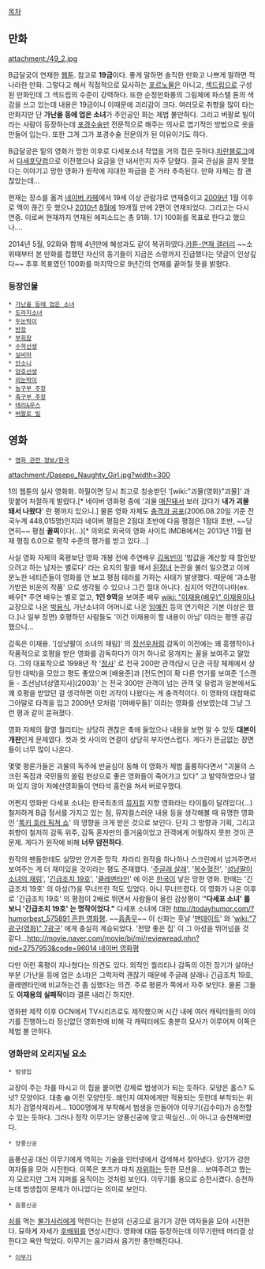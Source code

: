 [[목차]]

== 만화 ==
attachment:/49_2.jpg

B급달궁이 연재한 [[웹툰]]. 참고로 '''19금'''이다. 좋게 말하면 솔직한 만화고 나쁘게 말하면 적나라한 만화. 그렇다고 해서 직접적으로 묘사하는 [[포르노]]물은 아니고, [[섹드립]]으로 구성된 만화인데 그 섹드립의 수준이 강력하다. 또한 순정만화풍의 그림체에 파스텔 톤의 색감을 쓰고 있는데 내용은 19금이니 이때문에 괴리감이 크다. 여러모로 취향을 많이 타는 만화지만 단 '''가난을 등에 업은 소녀'''가 주인공인 화는 제법 볼만하다. 그리고 버팔로 빌이라는 사람이 등장하는데 [[포경수술]]만 전문적으로 해주는 의사로 엽기적인 방법으로 옷을 만들어 입는다. 또한 그게 그가 포경수술 전문의가 된 이유이기도 하다.

B급달궁은 밑의 영화가 망한 이후로 다세포소녀 작업을 거의 접은 듯하다.[http://blog.paran.com/dasepo 파란블로그]에서 [http://www.dasepo.com 다세포닷컴]으로 이전했으나 요금을 안 내서인지 자주 닫혔다. 결국 관심을 끌지 못했다는 이야기고 망한 영화가 원작에 지대한 파급을 준 거라 추측된다. 만화 자체는 참 괜찮았는데...

현재는 장소를 옮겨 [http://cafe.naver.com/dasepogirl 네이버 카페]에서 19세 이상 관람가로 연재중이고 [[2009년]] 1월 이후로 맥이 끊긴 듯 했으나 [[2010년]] [[8월]]에 19개월 만에 2편이 연재되었다. 그리고는 다시 연중. 이로써 현재까지 연재된 에피소드는 총 91화. 1기 100화를 목표로 한다고 했으나....

2014년 5월, 92화와 함께 4년만에 혜성과도 같이 복귀하였다.[http://gall.dcinside.com/board/view/?id=cartoon&no=269679&page=1 카툰-연재 갤러리] ~~소위때부터 본 만화를 접했던 자신의 동기들이 지금은 소령까지 진급했다는 댓글이 인상깊다~~ 추후 목표였던 100화를 마지막으로 9년간의 연재를 끝마칠 뜻을 밝혔다. 

=== 등장인물 ===
 * [[가난을 등에 업은 소녀]]
 * [[도라지소녀]]
 * [[두눈박이]]
 * [[반장]]
 * [[부회장]] 
 * [[수학선생]]
 * [[실비아]]
 * [[안소니]]
 * [[양호선생]]
 * [[외눈박이]] 
 * [[농구부 주장]]
 * [[축구부 주장]]
 * [[테리&우스]]
 * [[버팔로 빌]]

== 영화 ==
 * [[영화 관련 정보/한국]]

attachment:/Dasepo_Naughty_Girl.jpg?width=300

1의 웹툰의 실사 영화화. 하필이면 당시 최고로 칭송받던 '[wiki:"괴물(영화)"괴물]' 과 맞붙어 처절하게 발렸다.[* 네이버 영화평 중에 '괴물 [[매진]]돼서 보러 갔다가 '''내가 괴물 돼서 나왔다'''' 란 평까지 있으니.] 물론 영화 자체도 [[충격과 공포]](2006.08.20일 기준 전국누계 448,015명)인지라 네이버 평점은 2점대 초반에 다음 평점은 1점대 초반, ~~당연히~~ 평점 '''꼴찌'''이다(...)[* 의외로 외국의 영화 사이트 IMDB에서는 2013년 11월 현재 평점 6.0으로 평작 수준의 평가를 받고 있다...]

사실 영화 자체의 혹평보단 영화 개봉 전에 주연배우 [[김옥빈]]이 '밥값을 계산할 때 할인받으려고 하는 남자는 별로다' 라는 요지의 말을 해서 [[된장녀]] 논란을 불러 일으켰고 이에 분노한 네티즌들이 영화를 안 보고 평점 테러를 가하는 사태가 발생했다. 때문에 '과소평가받은 비운의 작품' 으로 생각될 수 있으나 그건 절대 아니다. 심지어 약간이나마(ex. 배우[* 주연 배우는 별로 없고, '''1인 9역'''을 보여준 배우 [[wiki: "이재용(배우)" 이재용]]이나 교장으로 나온 [[박용식]], 가난소녀의 어머니로 나온 [[임예진]] 등의 연기력은 기본 이상은 했다.]나 일부 장면) 호평하던 사람들도 '이건 이재용이 할 내용이 아님' 이라는 평엔 공감했으니...

감독은 이재용. '[성냥팔이 소녀의 재림]' 의 [[장선우]]처럼 감독이 이전에는 꽤 흥행작이나 작품적으로 호평을 받은 영화를 감독하다가 이거 하나로 뭉개지는 꼴을 보여주고 말았다. 그의 대표작으로 1998년 작 '[[정사]]' 로 전국 200만 관객(당시 단관 극장 체제에서 상당한 대박)을 모았고 평도 좋았으며 [배용준]과 [전도연]이 확 다른 연기를 보여준 '[스캔들 - 조선남녀상열지사](2003)' 는 전국 300만 관객이 넘는 관객 및 유럽과 일본에서도 꽤 호평을 받았던 걸 생각하면 이런 괴작이 나왔다는 게 충격적이다. 이 영화의 대참패로 그야말로 타격을 입고 2009년 모처럼 '[여배우들]' 이라는 영화를 선보였는데 그냥 그런 평과 같이 묻혀졌다.

영화 자체의 촬영 퀄리티는 상당히 괜찮은 축에 들었으나 내용을 보면 알 수 있듯 '''대본이 개판'''인게 문제였다. 컷과 컷 사이의 연결이 상당히 부자연스럽다. 게다가 뜬금없는 장면들이 너무 많이 나온다.

몇몇 평론가들은 괴물의 독주에 반골심이 동해 이 영화가 제법 훌륭하다면서 "괴물의 스크린 독점과 국민들의 쏠림 현상으로 좋은 영화들이 죽어가고 있다" 고 발악하였으나 얼마 있지 않아 저예산영화들이 연타석 홈런을 쳐서 버로우했다.

어쩐지 영화판 다세포 소녀는 한국최초의 [[뮤지컬]] 지향 영화라는 타이틀이 달려있다(...) 철저하게 B급 정서를 가지고 있는 점, 뮤지컬스러운 내용 등을 생각해볼 때 유명한 영화인 '[[록키 호러 픽쳐 쇼]]' 의 영향을 크게 받은 것으로 보인다. 단지 그 방향과 기획, 그리고 취향이 철저히 감독 위주, 감독 혼자만의 즐거움이었고 관객에게 어필하지 못한 것이 큰 문제. 게다가 원작에 비해 '''너무 얌전하다'''.

원작의 팬들한테도 실망만 안겨준 망작. 차라리 원작을 하나하나 스크린에서 넘겨주면서 보여주는 게 더 재미있을 것이라는 평도 존재했다. '[[주글래 살래]]', '[[복수혈전]]', '[[성냥팔이 소녀의 재림]]', '[[긴급조치 19호]]', '[[클레멘타인]]' 에 이은 [[한국]]이 낳은 망한 영화. 한때는 '긴급조치 19호' 의 아성(?)을 무너뜨린 적도 있었다. 아니 무너뜨렸다. 이 영화가 나온 이후로 '긴급조치 19호' 의 평점이 2배로 뛰면서 사람들이 올린 감상평이 '''''다세포 소녀' 를 보니 '긴급조치 19호' 는 명작이었다."''' 다세포 소녀에 대한 [[http://todayhumor.com/?humorbest_575891 흔한 영화평]]. ~~[[흠좀무]]~~ 이 신화는 훗날 '[[맨데이트]]' 와 '[[wiki:"7광구(영화)" 7광구]]' 에게 충실히 계승되었다. '전망 좋은 집' 이 그 아성을 뛰어넘을 것 같다...[[http://movie.naver.com/movie/bi/mi/reviewread.nhn?nid=2757953&code=96014 네이버 영화평]] 

다만 이런 혹평이 지나쳤다는 의견도 있다. 외적인 퀄리티나 감독의 이전 장기가 살아난 부분 (가난을 등에 업은 소녀)은 그럭저럭 괜찮기 때문에 주글래 살래나 긴급조치 19호, 클레멘타인에 비교하는건 좀 심했다는 의견. 주로 평론가 쪽에서 자주 보인다. 물론 그들도 '''이재용의 실패작'''이라 결론 내리긴 하지만.

영화판 제작 이후 OCN에서 TV시리즈로도 제작했으며 시간 내에 여러 캐릭터들의 이야기를 진행하느라 정신없던 영화판에 비해 각 캐릭터에도 충분히 묘사가 이루어져 이쪽은 제법 볼 만하다.

=== 영화만의 오리지널 요소 ===
 * 범생칩
교장이 주는 차를 마시고 이 칩을 붙이면 강제로 범생이가 되는 듯하다. 모양은 홀스? 도넛? 모양이다. 대충 '''◎''' 이런 모양인듯. 왜인지 여자에게만 적용되는 듯한데 부착되는 위치가 검열삭제라서...
1000명에게 부착해서 범생을 만들어야 이무기(김수미)가 승천할 수 있는 듯하다. 그러나 정작 이무기는 양풍신공에 맞고 떡실신...이 아니고 승천해버렸다.

 * 양풍신공
음풍신공 대신 이무기에게 먹히는 기술을 인터넷에서 검색해서 찾아냈다. 양기가 강한 여자들을 모아 시전한다. 이쪽은 포즈가 마치 [[자위]]하는 듯한 모션을... 보여주려고 했는지 모르지만 그저 지퍼를 움직이는 것처럼 보인다. 이무기를 용으로 승천시켰다. 승천하는데 범생칩이 문제가 아니었다는 의미로 보인다.

 * 음풍신공
[[쇠]]를 먹는 [[불가사리]]에게 먹힌다는 전설의 신공으로 음기가 강한 여자들을 모아 시전한다. 묘하게 자세가 [[후배위]]를 연상시킨다. 영화에 대뜸 등장하는데 이무기한테 머리결 상한다고 욕만 먹었다. 이무기는 음기라서 음기만 충만해진다나.

 * [[이무기]]
